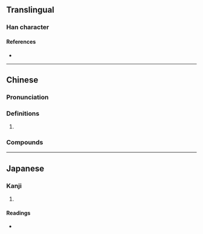 {{character info}}
==Translingual==

===Han character===
{{Han char|rn=39|rad=子|as=08|sn=11|four=11417|canj=NDMLM|ids=⿰子亞}}

====References====
* {{Han ref|kx=0280.110|dkj=06996|dj=0549.040|hdz=21016.110|uh=5B72|ud=23410|bh=D4EF|bd=54511}}

----

==Chinese==
{{zh-forms|s=𰌦}}

===Pronunciation===
{{zh-pron
|m=yā
|c=aa1
|cat=
}}

===Definitions===
{{zh-hanzi}}

# {{n-g|Used in the following compounds.}}

===Compounds===
{{zh-der|孲𤘅|孲孲|孲孾|𤘅孲|孲𤘅子|孲𤘅仔|𤘅孲仔|𤘅孲女}}

----

==Japanese==

===Kanji===
{{ja-kanji|grade=|rs=子08}}

# {{rfdef|ja|sort=子08}}

====Readings====
* {{ja-readings|on=[[あ]] (a)|kun=[[あかご]] (akago)}}